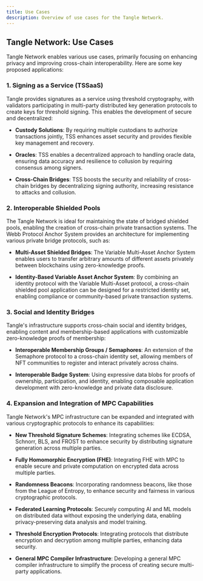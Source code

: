 ```yaml
---
title: Use Cases 
description: Overview of use cases for the Tangle Network.
---
```


## Tangle Network: Use Cases

Tangle Network enables various use cases, primarily focusing on enhancing privacy and improving cross-chain interoperability. Here are some key proposed applications:

### 1. Signing as a Service (TSSaaS)

Tangle provides signatures as a service using threshold cryptography, with validators participating in multi-party distributed key generation protocols to create keys for threshold signing. This enables the development of secure and decentralized:

- **Custody Solutions**: By requiring multiple custodians to authorize transactions jointly, TSS enhances asset security and provides flexible key management and recovery.

- **Oracles**: TSS enables a decentralized approach to handling oracle data, ensuring data accuracy and resilience to collusion by requiring consensus among signers.

- **Cross-Chain Bridges**: TSS boosts the security and reliability of cross-chain bridges by decentralizing signing authority, increasing resistance to attacks and collusion.

### 2. Interoperable Shielded Pools

The Tangle Network is ideal for maintaining the state of bridged shielded pools, enabling the creation of cross-chain private transaction systems. The Webb Protocol Anchor System provides an architecture for implementing various private bridge protocols, such as:

- **Multi-Asset Shielded Bridges**: The Variable Multi-Asset Anchor System enables users to transfer arbitrary amounts of different assets privately between blockchains using zero-knowledge proofs.

- **Identity-Based Variable Asset Anchor System**: By combining an identity protocol with the Variable Multi-Asset protocol, a cross-chain shielded pool application can be designed for a restricted identity set, enabling compliance or community-based private transaction systems.

### 3. Social and Identity Bridges

Tangle's infrastructure supports cross-chain social and identity bridges, enabling content and membership-based applications with customizable zero-knowledge proofs of membership:

- **Interoperable Membership Groups / Semaphores**: An extension of the Semaphore protocol to a cross-chain identity set, allowing members of NFT communities to register and interact privately across chains.

- **Interoperable Badge System**: Using expressive data blobs for proofs of ownership, participation, and identity, enabling composable application development with zero-knowledge and private data disclosure.

### 4. Expansion and Integration of MPC Capabilities

Tangle Network's MPC infrastructure can be expanded and integrated with various cryptographic protocols to enhance its capabilities:

- **New Threshold Signature Schemes**: Integrating schemes like ECDSA, Schnorr, BLS, and FROST to enhance security by distributing signature generation across multiple parties.

- **Fully Homomorphic Encryption (FHE)**: Integrating FHE with MPC to enable secure and private computation on encrypted data across multiple parties.

- **Randomness Beacons**: Incorporating randomness beacons, like those from the League of Entropy, to enhance security and fairness in various cryptographic protocols.

- **Federated Learning Protocols**: Securely computing AI and ML models on distributed data without exposing the underlying data, enabling privacy-preserving data analysis and model training.

- **Threshold Encryption Protocols**: Integrating protocols that distribute encryption and decryption among multiple parties, enhancing data security.

- **General MPC Compiler Infrastructure**: Developing a general MPC compiler infrastructure to simplify the process of creating secure multi-party applications.

